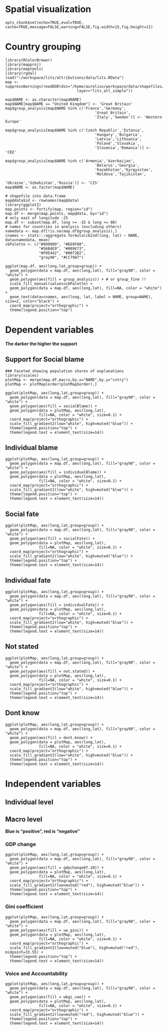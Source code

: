 # Spatial visualization


```roptsattrib
opts_chunk$set(echo=TRUE,eval=TRUE, cache=TRUE,message=FALSE,warning=FALSE,fig.width=15,fig.height=11)
```

# Country grouping

```rmapPlotsLoadData
library(RColorBrewer)
library(mapproj)
library(maptools)
library(rgdal)
load("~/workspace/lits/attributions/data/lits.RData")
map <- suppressWarnings(readOGR(dsn="/home/aurelius/workspace/data/shapefiles/lits/", 
                                layer="lits_all_simple"))

map$NAME <- as.character(map$NAME)
map$NAME[map$NAME == "United Kingdom"] <- 'Great Britain'
map$group_analysis[map$NAME %in% c('France','Germany',
                                        'Great Britain',
                                        'Italy','Sweden')] <- 'Western Europe'

map$group_analysis[map$NAME %in% c('Czech Republic','Estonia',
                                        'Hungary','Bulgaria',
                                        'Latvia','Lithuania',
                                        'Poland','Slovakia',
                                        'Slovenia','Romania')] <- 'CEE'

map$group_analysis[map$NAME %in% c('Armenia','Azerbaijan',
                                        'Belarus','Georgia',
                                        'Kazakhstan','Kyrgyzstan',
                                        'Moldova','Tajikistan',
                                        'Ukraine','Uzbekistan','Russia')] <- 'CIS'
map$NAME <- as.factor(map$NAME)

# shapefile into data.frame
map@data$id <- rownames(map@data)
library(ggplot2)
map.points <- fortify(map, region="id")
map.df <- merge(map.points, map@data, by="id")
# only east of longitude -25
map.df <- subset(map.df, long >= -15 & long <= 80)
# names for countries in analysis (excluding others)
namedata <- map.df[!is.na(map.df$group_analysis),]
cnames <- stats:::aggregate.formula(cbind(long, lat) ~ NAME, data=namedata, mean)
cbPalette <- c("#999999", "#E69F00",
               "#56B4E9", "#009E73",
               "#F0E442", "#0072B2",
               "gray90", "#CC79A7")
```


```rmapPlotsGroup1
ggplot(map.df, aes(long,lat,group=group)) +
  geom_polygon(data = map.df, aes(long,lat), fill="gray90", color = "white") +
  geom_polygon(aes(fill = group_analysis)) + # or group_fine !!
  scale_fill_manual(values=cbPalette) +
  geom_polygon(data = map.df, aes(long,lat), fill=NA, color = "white") +
  geom_text(data=cnames, aes(long, lat, label = NAME, group=NAME), size=2, color="black") +
  coord_map(project="orthographic") +
  theme(legend.position="top")
```


# Dependent variables

**The darker the higher the support**

## Support for Social blame

```rmapPlotsDV1
### Faceted showing population shares of explanations
library(scales)
plotMap <- merge(map.df,macro,by.x="NAME",by.y="cntry")
plotMap <- plotMap[order(plotMap$order),]

ggplot(plotMap, aes(long,lat,group=group)) +
  geom_polygon(data = map.df, aes(long,lat), fill="gray90", color = "white") +
  geom_polygon(aes(fill = socialBlame)) +
  geom_polygon(data = plotMap, aes(long,lat), 
               fill=NA, color = "white", size=0.1) +
  coord_map(project="orthographic") +
  scale_fill_gradient2(low="white", high=muted("blue")) +
  theme(legend.position="top") +
  theme(legend.text = element_text(size=14))
```

## Individual blame

```rmapPlotsDV2
ggplot(plotMap, aes(long,lat,group=group)) +
  geom_polygon(data = map.df, aes(long,lat), fill="gray90", color = "white") +
  geom_polygon(aes(fill = individualBlame)) +
  geom_polygon(data = plotMap, aes(long,lat), 
               fill=NA, color = "white", size=0.1) +
  coord_map(project="orthographic") +
  scale_fill_gradient2(low="white", high=muted("blue")) +
  theme(legend.position="top") +
  theme(legend.text = element_text(size=14))
```


## Social fate

```rmapPlotsDV3
ggplot(plotMap, aes(long,lat,group=group)) +
  geom_polygon(data = map.df, aes(long,lat), fill="gray90", color = "white") +
  geom_polygon(aes(fill = socialFate)) +
  geom_polygon(data = plotMap, aes(long,lat), 
               fill=NA, color = "white", size=0.1) +
  coord_map(project="orthographic") +
  scale_fill_gradient2(low="white", high=muted("blue")) +
  theme(legend.position="top") +
  theme(legend.text = element_text(size=14))
```

## Individual fate

```rmapPlotsDV4
ggplot(plotMap, aes(long,lat,group=group)) +
  geom_polygon(data = map.df, aes(long,lat), fill="gray90", color = "white") +
  geom_polygon(aes(fill = individualFate)) +
  geom_polygon(data = plotMap, aes(long,lat), 
               fill=NA, color = "white", size=0.1) +
  coord_map(project="orthographic") +
  scale_fill_gradient2(low="white", high=muted("blue")) +
  theme(legend.position="top") +
  theme(legend.text = element_text(size=14))
```

## Not stated

```rmapPlotsDV5
ggplot(plotMap, aes(long,lat,group=group)) +
  geom_polygon(data = map.df, aes(long,lat), fill="gray90", color = "white") +
  geom_polygon(aes(fill = not.stated)) +
  geom_polygon(data = plotMap, aes(long,lat), 
               fill=NA, color = "white", size=0.1) +
  coord_map(project="orthographic") +
  scale_fill_gradient2(low="white", high=muted("blue")) +
  theme(legend.position="top") +
  theme(legend.text = element_text(size=14))
```

## Dont know

```rmapPlotsDV6
ggplot(plotMap, aes(long,lat,group=group)) +
  geom_polygon(data = map.df, aes(long,lat), fill="gray90", color = "white") +
  geom_polygon(aes(fill = dont.know)) +
  geom_polygon(data = plotMap, aes(long,lat), 
               fill=NA, color = "white", size=0.1) +
  coord_map(project="orthographic") +
  scale_fill_gradient2(low="white", high=muted("blue")) +
  theme(legend.position="top") +
  theme(legend.text = element_text(size=14))
```


# Independent variables

## Individual level


## Macro level

**Blue is "positive", red is "negative"**

### GDP change

```rmapPlotsIvMacro1
ggplot(plotMap, aes(long,lat,group=group)) +
  geom_polygon(data = map.df, aes(long,lat), fill="gray90", color = "white") +
  geom_polygon(aes(fill = gdpchange07.10)) +
  geom_polygon(data = plotMap, aes(long,lat), 
               fill=NA, color = "white", size=0.1) +
  coord_map(project="orthographic") +
  scale_fill_gradient2(low=muted("red"), high=muted("blue")) +
  theme(legend.position="top") +
  theme(legend.text = element_text(size=14))
```

### Gini coefficient

```rmapPlotsIvMacro2
ggplot(plotMap, aes(long,lat,group=group)) +
  geom_polygon(data = map.df, aes(long,lat), fill="gray90", color = "white") +
  geom_polygon(aes(fill = uw_gini)) +
  geom_polygon(data = plotMap, aes(long,lat), 
               fill=NA, color = "white", size=0.1) +
  coord_map(project="orthographic") +
  scale_fill_gradient2(low=muted("blue"), high=muted("red"), midpoint=33.55) +
  theme(legend.position="top") +
  theme(legend.text = element_text(size=14))
```


### Voice and Accountability

```rmapPlotsIvMacro3
ggplot(plotMap, aes(long,lat,group=group)) +
  geom_polygon(data = map.df, aes(long,lat), fill="gray90", color = "white") +
  geom_polygon(aes(fill = wbgi_vae)) +
  geom_polygon(data = plotMap, aes(long,lat), 
               fill=NA, color = "white", size=0.1) +
  coord_map(project="orthographic") +
  scale_fill_gradient2(low=muted("red"), high=muted("blue")) +
  theme(legend.position="top") +
  theme(legend.text = element_text(size=14))
```

